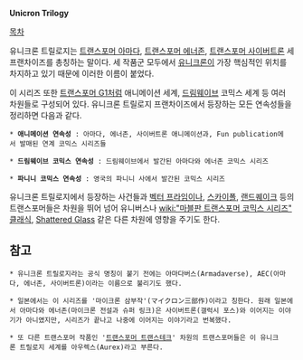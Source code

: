 '''Unicron Trilogy'''

[[목차]]

유니크론 트릴로지는 [[트랜스포머 아마다]], [[트랜스포머 에너존]], [[트랜스포머 사이버트론]] 세 프랜차이즈를 총칭하는 말이다. 세 작품군 모두에서 [[유니크론]]이 가장 핵심적인 위치를 차지하고 있기 때문에 이러한 이름이 붙었다.

이 시리즈 또한 [[트랜스포머 G1]]처럼 애니메이션 세계, [[드림웨이브]] 코믹스 세계 등 여러 차원들로 구성되어 있다. 유니크론 트릴로지 프랜차이즈에서 등장하는 모든 연속성들을 정리하면 다음과 같다.

 * '''애니메이션 연속성''' : 아마다, 에너존, 사이버트론 애니메이션과, Fun publication에서 발매된 연계 코믹스 시리즈들

 * '''드림웨이브 코믹스 연속성''' : 드림웨이브에서 발간된 아마다와 에너존 코믹스 시리즈

 * '''파니니 코믹스 연속성''' : 영국의 파니니 사에서 발간된 코믹스 시리즈
 
유니크론 트릴로지에서 등장하는 사건들과 [[벡터 프라임]]이나, [[스카이폴]], [[랜드퀘이크]] 등의 트랜스포머들은 차원을 뛰어 넘어 유니버스나 [[wiki:"마블판 트랜스포머 코믹스 시리즈" 클래식]], [[Shattered Glass]] 같은 다른 차원에 영향을 주기도 한다. 


== 참고 ==
 * 유니크론 트릴로지라는 공식 명칭이 붙기 전에는 아마다버스(Armadaverse), AEC(아마다, 에너존, 사이버트론)이라는 이름으로 불리기도 했다.

 * 일본에서는 이 시리즈를 '마이크론 삼부작'(マイクロン三部作)이라고 칭한다. 원래 일본에서 아마다와 에너존(마이크론 전설과 슈퍼 링크)은 사이버트론(갤럭시 포스)와 이어지는 이야기가 아니였지만, 시리즈가 끝나고 나중에 이어지는 이야기라고 번복했다.

 * 또 다른 트랜스포머 작품인 '[[트랜스포머 트랜스테크]]' 차원의 트랜스포머들은 이 유니크론 트릴로지 세계를 아우렉스(Aurex)라고 부른다.

